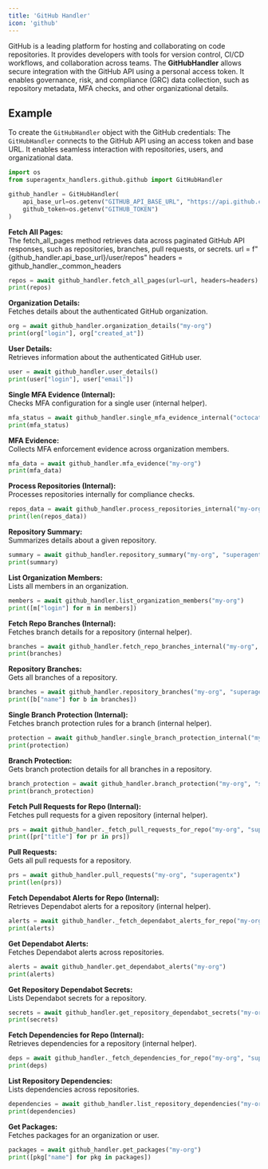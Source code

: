 ```yaml
---
title: 'GitHub Handler'
icon: 'github'
---
```


GitHub is a leading platform for hosting and collaborating on code repositories. It provides developers with tools for version control, CI/CD workflows, and collaboration across teams.
The **GitHubHandler** allows secure integration with the GitHub API using a personal access token. It enables governance, risk, and compliance (GRC) data collection, such as repository metadata, MFA checks, and other organizational details.


## Example

To create the `GitHubHandler` object with the GitHub credentials:
The `GitHubHandler` connects to the GitHub API using an access token and base URL. It enables seamless interaction with repositories, users, and organizational data.

```python
import os
from superagentx_handlers.github.github import GitHubHandler

github_handler = GitHubHandler(
    api_base_url=os.getenv("GITHUB_API_BASE_URL", "https://api.github.com"),
    github_token=os.getenv("GITHUB_TOKEN")
)
```
**Fetch All Pages:** <br />
The fetch_all_pages method retrieves data across paginated GitHub API responses, such as repositories, branches, pull requests, or secrets.
url = f"{github_handler.api_base_url}/user/repos"
headers = github_handler._common_headers
```python
repos = await github_handler.fetch_all_pages(url=url, headers=headers)
print(repos)
```

**Organization Details:** <br />
Fetches details about the authenticated GitHub organization.
```python
org = await github_handler.organization_details("my-org")
print(org["login"], org["created_at"])
```

**User Details:** <br />
Retrieves information about the authenticated GitHub user.
```python
user = await github_handler.user_details()
print(user["login"], user["email"])
```

**Single MFA Evidence (Internal):** <br />
Checks MFA configuration for a single user (internal helper).
```python
mfa_status = await github_handler.single_mfa_evidence_internal("octocat")
print(mfa_status)
```

**MFA Evidence:** <br />
Collects MFA enforcement evidence across organization members.
```python
mfa_data = await github_handler.mfa_evidence("my-org")
print(mfa_data)
```

**Process Repositories (Internal):** <br />
Processes repositories internally for compliance checks.
```python
repos_data = await github_handler.process_repositories_internal("my-org")
print(len(repos_data))
```

**Repository Summary:** <br />
Summarizes details about a given repository.
```python
summary = await github_handler.repository_summary("my-org", "superagentx")
print(summary)
```

**List Organization Members:** <br />
Lists all members in an organization.
```python
members = await github_handler.list_organization_members("my-org")
print([m["login"] for m in members])
```

**Fetch Repo Branches (Internal):** <br />
Fetches branch details for a repository (internal helper).
```python
branches = await github_handler.fetch_repo_branches_internal("my-org", "superagentx")
print(branches)
```

**Repository Branches:** <br />
Gets all branches of a repository.
```python
branches = await github_handler.repository_branches("my-org", "superagentx")
print([b["name"] for b in branches])
```

**Single Branch Protection (Internal):** <br />
Fetches branch protection rules for a branch (internal helper).
```python
protection = await github_handler.single_branch_protection_internal("my-org", "superagentx", "main")
print(protection)
```

**Branch Protection:** <br />
Gets branch protection details for all branches in a repository.
```python
branch_protection = await github_handler.branch_protection("my-org", "superagentx")
print(branch_protection)
```

**Fetch Pull Requests for Repo (Internal):** <br />
Fetches pull requests for a given repository (internal helper).
```python
prs = await github_handler._fetch_pull_requests_for_repo("my-org", "superagentx")
print([pr["title"] for pr in prs])
```

**Pull Requests:** <br />
Gets all pull requests for a repository.
```python
prs = await github_handler.pull_requests("my-org", "superagentx")
print(len(prs))
```

**Fetch Dependabot Alerts for Repo (Internal):** <br />
Retrieves Dependabot alerts for a repository (internal helper).
```python
alerts = await github_handler._fetch_dependabot_alerts_for_repo("my-org", "superagentx")
print(alerts)
```

**Get Dependabot Alerts:** <br />
Fetches Dependabot alerts across repositories.
```python
alerts = await github_handler.get_dependabot_alerts("my-org")
print(alerts)
```

**Get Repository Dependabot Secrets:** <br />
Lists Dependabot secrets for a repository.
```python
secrets = await github_handler.get_repository_dependabot_secrets("my-org", "superagentx")
print(secrets)
```

**Fetch Dependencies for Repo (Internal):** <br />
Retrieves dependencies for a repository (internal helper).
```python
deps = await github_handler._fetch_dependencies_for_repo("my-org", "superagentx")
print(deps)
```

**List Repository Dependencies:** <br />
Lists dependencies across repositories.
```python
dependencies = await github_handler.list_repository_dependencies("my-org", "superagentx")
print(dependencies)
```

**Get Packages:** <br />
Fetches packages for an organization or user.
```python
packages = await github_handler.get_packages("my-org")
print([pkg["name"] for pkg in packages])
```